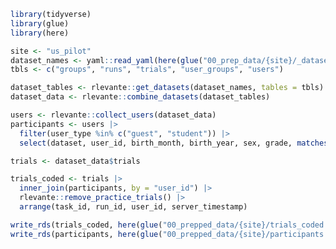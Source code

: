 ```r
library(tidyverse)
library(glue)
library(here)
```

```r
site <- "us_pilot"
dataset_names <- yaml::read_yaml(here(glue("00_prep_data/{site}/_datasets.yml")))
tbls <- c("groups", "runs", "trials", "user_groups", "users")

dataset_tables <- rlevante::get_datasets(dataset_names, tables = tbls)
dataset_data <- rlevante::combine_datasets(dataset_tables)
```

```r
users <- rlevante::collect_users(dataset_data)
participants <- users |>
  filter(user_type %in% c("guest", "student")) |>
  select(dataset, user_id, birth_month, birth_year, sex, grade, matches("_id"), groups, ages)
```

```r
trials <- dataset_data$trials

trials_coded <- trials |>
  inner_join(participants, by = "user_id") |>
  rlevante::remove_practice_trials() |>
  arrange(task_id, run_id, user_id, server_timestamp)

write_rds(trials_coded, here(glue("00_prepped_data/{site}/trials_coded.rds")), compress = "gz")
write_rds(participants, here(glue("00_prepped_data/{site}/participants.rds")), compress = "gz")
```
